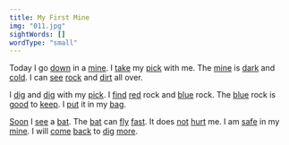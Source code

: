 ```yaml
---
title: My First Mine
img: "011.jpg"
sightWords: []
wordType: "small"
---
```


Today I go <u>down</u> in a <u>mine</u>. I <u>take</u> my <u>pick</u> with me. The <u>mine</u> is <u>dark</u> and <u>cold</u>. I can <u>see</u> <u>rock</u> and <u>dirt</u> all over.

I <u>dig</u> and <u>dig</u> with my <u>pick</u>. I <u>find</u> <u>red</u> rock and <u>blue</u> rock. The <u>blue</u> rock is <u>good</u> to <u>keep</u>. I <u>put</u> it in my <u>bag</u>.

<u>Soon</u> I <u>see</u> a <u>bat</u>. The <u>bat</u> can <u>fly</u> <u>fast</u>. It does <u>not</u> <u>hurt</u> me. I am <u>safe</u> in my <u>mine</u>. I will <u>come</u> <u>back</u> to <u>dig</u> <u>more</u>.